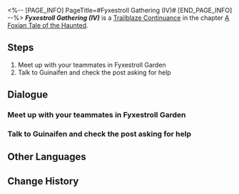 <%-- [PAGE_INFO]
PageTitle=#Fyxestroll Gathering (IV)#
[END_PAGE_INFO] --%>
{{Stub|Dialogue.}}
{{Mission Infobox
|id            = 8015194
|title         = 
|image         = <!--Mission Fyxestroll Gathering (IV).png-->
|type          = Trailblaze Continuance
|event_name    = 
|chapter       = A Foxian Tale of the Haunted
|requirements  = Reach phase 4 in [[A Foxian Tale of the Haunted]]
|summary       = Summoned by the Ten-Lords Commission, you have established the "Ten-Lords Commission Special Operations Team for the Heliobi Containment Breach Incident."<br />Now, you need to collect clues about the escaped heliobi from the Ghostly Grove.
|characters    = Trailblazer
|startLocation = [[The Xianzhou Luofu]] - [[Fyxestroll Garden]]
|world         = The Xianzhou Luofu
|area          = Fyxestroll Garden
|prev          = 
|next          = Foxian Dream
|rewards       = 
}}
'''''Fyxestroll Gathering (IV)''''' is a [[Trailblaze Continuance]] in the chapter [[A Foxian Tale of the Haunted (Continuance)|A Foxian Tale of the Haunted]].

==Steps==
# Meet up with your teammates in Fyxestroll Garden
# Talk to Guinaifen and check the post asking for help

<!--
==Gameplay Notes==

--><!--
==Trial Character==

-->
==Dialogue==
{{Stub Dialogue}}

===Meet up with your teammates in Fyxestroll Garden===
{{Mission Description|type=continuance|location=Fyxestroll Garden|Once again, you reunite with your fellow ghost hunters at Fyxestroll Garden. Scanning through the posts on Ghostly Grove and conducting investigations have become routine tasks for you.}}
{{Dialogue Start}}
:{{tx}}
{{Dialogue End}}

===Talk to Guinaifen and check the post asking for help===
{{Mission Description|type=continuance|location=Fyxestroll Garden|update|Having completed your adventure, you and your fellow ghost hunters are expected to reunite at Fyxestroll Garden as always, just like checking into work... However, Huohuo is missing this time!<br />Guinaifen has posted a message seeking information about Huohuo's whereabouts. Talk to her and see if she has discovered anything.}}
{{Dialogue Start}}
:{{tx}}
{{Dialogue End}}

==Other Languages==
{{Other Languages
|en   = Fyxestroll Gathering (IV)
|zhs  = 绥园聚首•其四
|zht  = 綏園聚首•其四
|ja   = 綏園の集い・其の四
|ko   = 유원에서의 회합•4
|es   = Reunión en el Jardín del Sosiego&nbsp;IV
|fr   = Réunion au Jardin de vulpeflâne IV
|ru   = Встреча в Саду безмятежности IV
|th   = สวนเฮี้ยนแดนสงัด 4
|vi   = Tập Hợp Tại Khu Vườn Tĩnh Mịch 4
|de   = Versammlung im Fuchsfeengarten IV
|id   = Pertemuan Fyxestroll Garden 4
|pt   = Encontro Flamavulpe (IV)
}}

==Change History==
{{Change History|1.5}}
